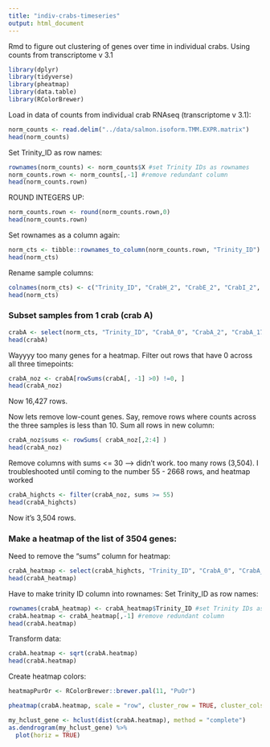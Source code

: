 ```yaml
---
title: "indiv-crabs-timeseries"
output: html_document
---
```

Rmd to figure out clustering of genes over time in individual crabs. Using counts from transcriptome v 3.1 

```r
library(dplyr)
library(tidyverse)
library(pheatmap)
library(data.table)
library(RColorBrewer)
```

Load in data of counts from individual crab RNAseq (transcriptome v 3.1):   
```r
norm_counts <- read.delim("../data/salmon.isoform.TMM.EXPR.matrix")
head(norm_counts)
```

Set Trinity_ID as row names:
```r
rownames(norm_counts) <- norm_counts$X #set Trinity IDs as rownames
norm_counts.rown <- norm_counts[,-1] #remove redundant column
head(norm_counts.rown)
```

ROUND INTEGERS UP:
```r
norm_counts.rown <- round(norm_counts.rown,0)
head(norm_counts.rown)
```

Set rownames as a column again:     
```r
norm_cts <- tibble::rownames_to_column(norm_counts.rown, "Trinity_ID")
head(norm_cts)
```

Rename sample columns: 
```r
colnames(norm_cts) <- c("Trinity_ID", "CrabH_2", "CrabE_2", "CrabI_2", "CrabC_17", "CrabB_17", "CrabG_0", "CrabF_2", "CrabE_0", "CrabG_2", "CrabC_0", "CrabI_0", "CrabD_0", "CrabD_17", "CrabB_0", "CrabC_2", "CrabB_2", "CrabF_17", "CrabA_0", "CrabH_0", "CrabA_17", "CrabD_2", "CrabE_17", "CrabA_2", "CrabF_0")
head(norm_cts)
```

### Subset samples from 1 crab (crab A)
```r
crabA <- select(norm_cts, "Trinity_ID", "CrabA_0", "CrabA_2", "CrabA_17")
head(crabA)
```

Wayyyy too many genes for a heatmap. Filter out rows that have 0 across all three timepoints:     
```r
crabA_noz <- crabA[rowSums(crabA[, -1] >0) !=0, ]
head(crabA_noz)
```
Now 16,427 rows. 

Now lets remove low-count genes. Say, remove rows where counts across the three samples is less than 10. 
Sum all rows in new column:         
```r
crabA_noz$sums <- rowSums( crabA_noz[,2:4] )
head(crabA_noz)
```

Remove columns with sums <= 30 --> didn't work. too many rows (3,504). I troubleshooted until coming to the number 55 - 2668 rows, and heatmap worked
```r
crabA_highcts <- filter(crabA_noz, sums >= 55)
head(crabA_highcts)
```
Now it's 3,504 rows. 

### Make a heatmap of the list of 3504 genes:
Need to remove the "sums" column for heatmap:     
```r
crabA_heatmap <- select(crabA_highcts, "Trinity_ID", "CrabA_0", "CrabA_2", "CrabA_17")
head(crabA_heatmap)
```

Have to make trinity ID column into rownames:
Set Trinity_ID as row names:
```r
rownames(crabA_heatmap) <- crabA_heatmap$Trinity_ID #set Trinity IDs as rownames
crabA.heatmap <- crabA_heatmap[,-1] #remove redundant column
head(crabA.heatmap)
```

Transform data:
```r
crabA.heatmap <- sqrt(crabA.heatmap)
head(crabA.heatmap)
```

Create heatmap colors:
```r
heatmapPurOr <- RColorBrewer::brewer.pal(11, "PuOr")
```


```r
pheatmap(crabA.heatmap, scale = "row", cluster_row = TRUE, cluster_cols = FALSE, clustering_distance_rows = "euclidean", clustering_method = "average", show_rownames = FALSE, show_colnames = TRUE, treeheight_col = 80, legend = TRUE, color = heatmapPurOr, fontsize_col = 20, fontsize_row = 12)
```

```r
my_hclust_gene <- hclust(dist(crabA.heatmap), method = "complete")
as.dendrogram(my_hclust_gene) %>%
  plot(horiz = TRUE)
```


